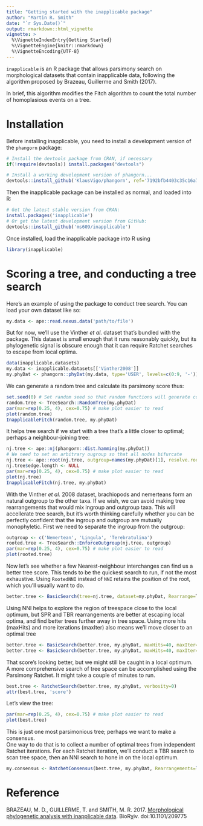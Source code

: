 ```yaml
---
title: "Getting started with the inapplicable package"
author: "Martin R. Smith"
date: "`r Sys.Date()`"
output: rmarkdown::html_vignette
vignette: >
  %\VignetteIndexEntry{Getting Started}
  %\VignetteEngine{knitr::rmarkdown}
  %\VignetteEncoding{UTF-8}
---
```



`inapplicable` is an R package that allows parsimony search on morphological datasets that contain
inapplicable data, following the algorithm proposed by Brazeau, Guillerme and Smith (2017).

In brief, this algorithm modifies the Fitch algorithm to count the total number of homoplasious 
events on a tree.

# Installation
Before installing inapplicable, you need to install a development version of the `phangorn` package:

```r
# Install the devtools package from CRAN, if necessary
if(!require(devtools)) install.packages("devtools")

# Install a working development version of phangorn...
devtools::install_github('KlausVigo/phangorn', ref='7192bfb4403c35c16a7b735160525d272736b061') # 30 Oct 2017
```

Then the inapplicable package can be installed as normal, and loaded into R:

```r
# Get the latest stable version from CRAN:
install.packages('inapplicable')
# Or get the latest development version from GitHub:
devtools::install_github('ms609/inapplicable')
```

Once installed, load the inapplicable package into R using
```r
library(inapplicable)
```

# Scoring a tree, and conducting a tree search

Here's an example of using the package to conduct tree search.
You can load your own dataset like so:

```r
my.data <- ape::read.nexus.data('path/to/file')
```

But for now, we'll use the Vinther _et al._ dataset that's bundled with the package.
This dataset is small enough that it runs reasonably quickly, but its phylogenetic
signal is obscure enough that it can require Ratchet searches to escape from local optima.

```r
data(inapplicable.datasets)
my.data <- inapplicable.datasets[['Vinther2008']]
my.phyDat <- phangorn::phyDat(my.data, type='USER', levels=c(0:9, '-'))
```

We can generate a random tree and calculate its parsimony score thus:
```r
set.seed(0) # Set random seed so that random functions will generate consistent output in this document
random.tree <- TreeSearch::RandomTree(my.phyDat)
par(mar=rep(0.25, 4), cex=0.75) # make plot easier to read
plot(random.tree)
InapplicableFitch(random.tree, my.phyDat)
```

It helps tree search if we start with a tree that's a little closer to optimal; perhaps a
neighbour-joining tree:
```r
nj.tree <- ape::nj(phangorn::dist.hamming(my.phyDat))
# We need to set an arbitrary ougroup so that all nodes bifurcate
nj.tree <- ape::root(nj.tree, outgroup=names(my.phyDat)[1], resolve.root=TRUE)
nj.tree$edge.length <- NULL
par(mar=rep(0.25, 4), cex=0.75) # make plot easier to read
plot(nj.tree)
InapplicableFitch(nj.tree, my.phyDat)
```

With the Vinther _et al._ 2008 dataset, brachiopods and nemerteans form an natural outgroup to 
the other taxa. 
If we wish, we can avoid making tree rearrangements that would mix ingroup and outgroup taxa.
This will accellerate tree search, but it's worth thinking carefully whether you can be perfectly
confident that the ingroup and outgroup are mutually monophyletic.
First we need to separate the ingroup from the outgroup:

```r
outgroup <- c('Nemertean', 'Lingula', 'Terebratulina')
rooted.tree <- TreeSearch::EnforceOutgroup(nj.tree, outgroup)
par(mar=rep(0.25, 4), cex=0.75) # make plot easier to read
plot(rooted.tree)
```


Now let's see whether a few Nearest-neighbour interchanges can find us a better tree score. 
This tends to be the quickest search to run, if not the most exhaustive.
Using `RootedNNI` instead of `NNI` retains the position of the root, which you'll usually want to do.

```r
better.tree <- BasicSearch(tree=nj.tree, dataset=my.phyDat, Rearrange=TreeSearch::RootedNNI, verbosity=3)
```

Using NNI helps to explore the region of treespace close to the local optimum, but SPR and TBR 
rearrangements are better at escaping local optima, and find better trees
further away in tree space.  Using more hits (maxHits) and more iterations (maxIter) also
means we'll move closer to an optimal tree
```r
better.tree <- BasicSearch(better.tree, my.phyDat, maxHits=40, maxIter=100000, Rearrange=TreeSearch::RootedSPR, verbosity=2)
better.tree <- BasicSearch(better.tree, my.phyDat, maxHits=40, maxIter=100000, Rearrange=TreeSearch::RootedTBR, verbosity=2)
```

That score's looking better, but we might still be caught in a local optimum. 
A more comprehensive search of tree space can be accomplished using the Parsimony Ratchet.
It might take a couple of minutes to run.

```r
best.tree <- RatchetSearch(better.tree, my.phyDat, verbosity=0)
attr(best.tree, 'score')
```
Let's view the tree:
```r
par(mar=rep(0.25, 4), cex=0.75) # make plot easier to read
plot(best.tree)
```

This is just one most parsimonious tree; perhaps we want to make a consensus.  
One way to do that is to collect a number of optimal trees from independent Ratchet iterations.
For each Ratchet iteration, we'll conduct a TBR search to scan tree space, 
then an NNI search to hone in on the local optimum.
```r
my.consensus <- RatchetConsensus(best.tree, my.phyDat, Rearrangements=list(TreeSearch::RootedTBR, TreeSearch::RootedNNI))

```



# Reference

BRAZEAU, M. D., GUILLERME, T. and SMITH, M. R. 2017. [Morphological phylogenetic analysis with inapplicable data](https://www.biorxiv.org/content/early/2017/10/26/209775). BioRχiv. doi:10.1101/209775
